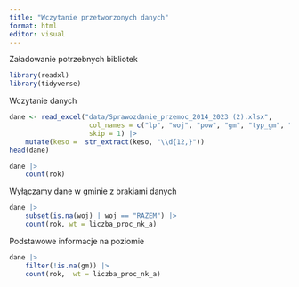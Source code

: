 ```yaml
---
title: "Wczytanie przetworzonych danych"
format: html
editor: visual
---
```



Załadowanie potrzebnych bibliotek

```r
library(readxl)
library(tidyverse)
```

Wczytanie danych


```r
dane <- read_excel("data/Sprawozdanie_przemoc_2014_2023 (2).xlsx",
                    col_names = c("lp", "woj", "pow", "gm", "typ_gm", "typ_jednostki","keso",  "rok", "liczba_proc_nk_a", "rodziny_wszczete", "liczba_osob_ogol",  "liczba_osob_kobiety", "liczba_osob_mezczyzni", "liczba_osob_dzieci"), 
                    skip = 1) |>
    mutate(keso =  str_extract(keso, "\\d{12,}")) 
head(dane)
```


```r
dane |>
    count(rok)
```

Wyłączamy dane w gminie z brakiami danych


```r
dane |> 
    subset(is.na(woj) | woj == "RAZEM") |>
    count(rok, wt = liczba_proc_nk_a)
```

Podstawowe informacje na poziomie 

```r
dane |>
    filter(!is.na(gm)) |>
    count(rok,  wt = liczba_proc_nk_a)
```